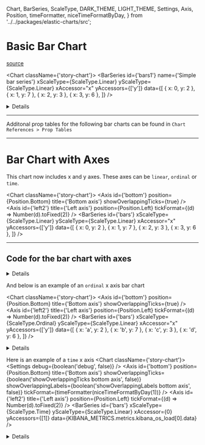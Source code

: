   Chart,
  BarSeries,
  ScaleType,
  DARK_THEME,
  LIGHT_THEME,
  Settings,
  Axis,
  Position,
  timeFormatter,
  niceTimeFormatByDay,
} from '../../packages/elastic-charts/src';

<Meta title="Types of charts/Bar Charts/Basic and with axes" />

# Basic Bar Chart

[source](https://datavizproject.com/data-type/bar-chart/)

<Chart className={'story-chart'}>
    <BarSeries
    id={'bars1'}
    name={'Simple bar series'}
    xScaleType={ScaleType.Linear}
    yScaleType={ScaleType.Linear}
    xAccessor="x"
    yAccessors={['y']}
    data={[
    { x: 0, y: 2 },
    { x: 1, y: 7 },
    { x: 2, y: 3 },
    { x: 3, y: 6 },
    ]}
    />
</Chart>


<details>

Below is a very basic bar chart from Elastic Charts. A bar chart is a chart with rectangular bars with lengths proportional to the values that they represent.  One axis of the chart shows the specific categories being compared, and the other axis represents a discrete value.
Bar charts provide a visual presentation of categorical data. Categorical data is a grouping of data into discrete groups, such as months of the year, age group, shoe sizes, and animals. These categories are usually qualitative. Bars on the chart may be arranged in any order.

``` js
<Chart className={'story-chart'}>
    <BarSeries
    id={'bars1'}
    name={'Simple bar series'}
    xScaleType={ScaleType.Linear}
    yScaleType={ScaleType.Linear}
    xAccessor="x"
    yAccessors={['y']}
    data={[
    { x: 0, y: 2 },
    { x: 1, y: 7 },
    { x: 2, y: 3 },
    { x: 3, y: 6 },
    ]}
    />
</Chart>
```
</details>

***
<Description markdown={BarSeriesPropsTable} />

Additonal prop tables for the following bar charts can be found in `Chart References > Prop Tables`
***

# Bar Chart with Axes

This chart now includes x and y axes. These axes can be `linear`, `ordinal` or `time`.

<Chart className={'story-chart'}>
    <Settings theme={LIGHT_THEME} />
    <Axis id={'bottom'} position={Position.Bottom} title={'Bottom axis'} showOverlappingTicks={true} />
    <Axis
    id={'left2'}
    title={'Left axis'}
    position={Position.Left}
    tickFormat={(d) => Number(d).toFixed(2)}
    />
    <BarSeries
    id={'bars'}
    xScaleType={ScaleType.Linear}
    yScaleType={ScaleType.Linear}
    xAccessor="x"
    yAccessors={['y']}
    data={[
        { x: 0, y: 2 },
        { x: 1, y: 7 },
        { x: 2, y: 3 },
        { x: 3, y: 6 },
    ]}
    />
</Chart>

***
## Code for the bar chart with axes

<details>

```js
<Chart className={'story-chart'}>
    <Settings theme={LIGHT_THEME} />
    <Axis id={'bottom'} position={Position.Bottom} title={'Bottom axis'} showOverlappingTicks={true} />
    <Axis
    id={'left2'}
    title={'Left axis'}
    position={Position.Left}
    tickFormat={(d:any) => Number(d).toFixed(2)}
    />
    <BarSeries
    id={'bars'}
    xScaleType={ScaleType.Linear}
    yScaleType={ScaleType.Linear}
    xAccessor="x"
    yAccessors={['y']}
    data={[
        { x: 0, y: 2 },
        { x: 1, y: 7 },
        { x: 2, y: 3 },
        { x: 3, y: 6 },
    ]}
    />
</Chart>
```
</details>

<Description markdown={BarWAxisPropsTable} />

And below is an example of an `ordinal` x axis bar chart

<Chart className={'story-chart'}>
    <Axis id={'bottom'} position={Position.Bottom} title={'Bottom axis'} showOverlappingTicks={true} />
    <Axis
    id={'left2'}
    title={'Left axis'}
    position={Position.Left}
    tickFormat={(d) => Number(d).toFixed(2)}
    />
    <BarSeries
    id={'bars'}
    xScaleType={ScaleType.Ordinal}
    yScaleType={ScaleType.Linear}
    xAccessor="x"
    yAccessors={['y']}
    data={[
        { x: 'a', y: 2 },
        { x: 'b', y: 7 },
        { x: 'c', y: 3 },
        { x: 'd', y: 6 },
    ]}
    />
</Chart>

<details>

```js

<Chart className={'story-chart'}>
    <Axis id={'bottom'} position={Position.Bottom} title={'Bottom axis'} showOverlappingTicks={true} />
    <Axis
    id={'left2'}
    title={'Left axis'}
    position={Position.Left}
    tickFormat={(d) => Number(d).toFixed(2)}
    />

    <BarSeries
    id={'bars'}
    xScaleType={ScaleType.Ordinal}
    yScaleType={ScaleType.Linear}
    xAccessor="x"
    yAccessors={['y']}
    data={[
        { x: 'a', y: 2 },
        { x: 'b', y: 7 },
        { x: 'c', y: 3 },
        { x: 'd', y: 6 },
    ]}
    />
</Chart>
```

</details>

Here is an example of a `time` x axis
<Chart className={'story-chart'}>
    <Settings debug={boolean('debug', false)} />
    <Axis
        id={'bottom'}
        position={Position.Bottom}
        title={'Bottom axis'}
        showOverlappingTicks={boolean('showOverlappingTicks bottom axis', false)}
        showOverlappingLabels={boolean('showOverlappingLabels bottom axis', false)}
        tickFormat={timeFormatter(niceTimeFormatByDay(1))}
    />
    <Axis
        id={'left2'}
        title={'Left axis'}
        position={Position.Left}
        tickFormat={(d) => Number(d).toFixed(2)}
    />
    <BarSeries
        id={'bars'}
        xScaleType={ScaleType.Time}
        yScaleType={ScaleType.Linear}
        xAccessor={0}
        yAccessors={[1]}
        data={KIBANA_METRICS.metrics.kibana_os_load[0].data}
    />
</Chart>

<details>

```js
<Chart className={'story-chart'}>
    <Settings debug={boolean('debug', false)} />
    <Axis
        id={'bottom'}
        position={Position.Bottom}
        title={'Bottom axis'}
        showOverlappingTicks={boolean('showOverlappingTicks bottom axis', false)}
        showOverlappingLabels={boolean('showOverlappingLabels bottom axis', false)}
        tickFormat={timeFormatter(niceTimeFormatByDay(1))}
    />
    <Axis
        id={'left2'}
        title={'Left axis'}
        position={Position.Left}
        tickFormat={(d) => Number(d).toFixed(2)}
    />
    <BarSeries
        id={'bars'}
        xScaleType={ScaleType.Time}
        yScaleType={ScaleType.Linear}
        xAccessor={0}
        yAccessors={[1]}
        data={KIBANA_METRICS.metrics.kibana_os_load[0].data}
    />
</Chart>
```
</details>
